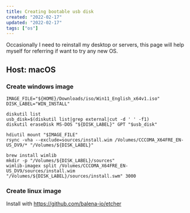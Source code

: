 ```yaml
---
title: Creating bootable usb disk
created: "2022-02-17"
updated: "2022-02-17"
tags: ["os"]
---
```


Occasionally I need to reinstall my desktop or servers, this page will help myself for referring if want to try any new OS.

## Host: macOS

### Create windows image

```shell
IMAGE_FILE="${HOME}/Downloads/iso/Win11_English_x64v1.iso"
DISK_LABEL="WIN_INSTALL"

diskutil list
usb_disk=$(diskutil list|grep external|cut -d ' ' -f1)
diskutil eraseDisk MS-DOS "${DISK_LABEL}" GPT "$usb_disk"

hdiutil mount "$IMAGE_FILE"
rsync -vha --exclude=sources/install.wim /Volumes/CCCOMA_X64FRE_EN-US_DV9/* "/Volumes/${DISK_LABEL}"

brew install wimlib
mkdir -p "/Volumes/${DISK_LABEL}/sources"
wimlib-imagex split /Volumes/CCCOMA_X64FRE_EN-US_DV9/sources/install.wim "/Volumes/${DISK_LABEL}/sources/install.swm" 3000
```

### Create linux image

Install with https://github.com/balena-io/etcher
